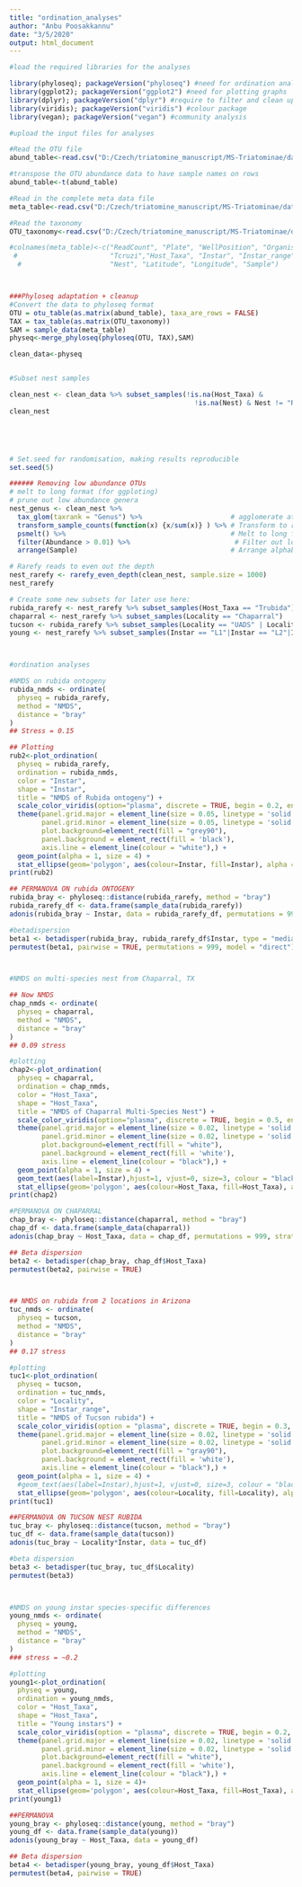 ```yaml
---
title: "ordination_analyses"
author: "Anbu Poosakkannu"
date: "3/5/2020"
output: html_document
---
```


```r

#load the required libraries for the analyses

library(phyloseq); packageVersion("phyloseq") #need for ordination analyses
library(ggplot2); packageVersion("ggplot2") #need for plotting graphs
library(dplyr); packageVersion("dplyr") #require to filter and clean up the data
library(viridis); packageVersion("viridis") #colour package
library(vegan); packageVersion("vegan") #community analysis
```



```r
#upload the input files for analyses

#Read the OTU file
abund_table<-read.csv("D:/Czech/triatomine_manuscript/MS-Triatominae/data/Originaldata_negative/otu_norarefaction_decontam_negative_abund.csv",row.names=1,check.names=FALSE)#change path for your computer

#transpose the OTU abundance data to have sample names on rows
abund_table<-t(abund_table)

#Read in the complete meta data file
meta_table<-read.csv("D:/Czech/triatomine_manuscript/MS-Triatominae/data/Originaldata_negative/fullmeta_negative_28022020.csv",row.names=1,check.names=FALSE)#change path for your computer

#Read the taxonomy
OTU_taxonomy<-read.csv("D:/Czech/triatomine_manuscript/MS-Triatominae/data/Originaldata_negative/otu_norarefaction_decontam_negative_taxa.csv",row.names=1,check.names=FALSE)#change path for your computer

#colnames(meta_table)<-c("ReadCount", "Plate", "WellPosition", "Organism", "State",
 #                       "Tcruzi","Host_Taxa", "Instar", "Instar_range", "Sex", "Locality",
  #                      "Nest", "Latitude", "Longitude", "Sample")




```




```r
###Phyloseq adaptation + cleanup
#Convert the data to phyloseq format
OTU = otu_table(as.matrix(abund_table), taxa_are_rows = FALSE)
TAX = tax_table(as.matrix(OTU_taxonomy))
SAM = sample_data(meta_table)
physeq<-merge_phyloseq(phyloseq(OTU, TAX),SAM)

clean_data<-physeq



```


```r
#Subset nest samples

clean_nest <- clean_data %>% subset_samples(!is.na(Host_Taxa) & 
                                              !is.na(Nest) & Nest != "RLShouse" & Nest != "LVhouse") %>% prune_taxa(taxa_sums(.) > 0, .)
clean_nest






```



```r

# Set.seed for randomisation, making results reproducible
set.seed(5)

###### Removing low abundance OTUs
# melt to long format (for ggploting) 
# prune out low abundance genera
nest_genus <- clean_nest %>%
  tax_glom(taxrank = "Genus") %>%                      # agglomerate at genus level
  transform_sample_counts(function(x) {x/sum(x)} ) %>% # Transform to rel. abundance
  psmelt() %>%                                         # Melt to long format
  filter(Abundance > 0.01) %>%                          # Filter out low abundance taxa
  arrange(Sample)                                      # Arrange alphabetically by sample

# Rarefy reads to even out the depth
nest_rarefy <- rarefy_even_depth(clean_nest, sample.size = 1000)
nest_rarefy

# Create some new subsets for later use here:
rubida_rarefy <- nest_rarefy %>% subset_samples(Host_Taxa == "Trubida")
chaparral <- nest_rarefy %>% subset_samples(Locality == "Chaparral")
tucson <- rubida_rarefy %>% subset_samples(Locality == "UADS" | Locality == "LCNCA")
young <- nest_rarefy %>% subset_samples(Instar == "L1"|Instar == "L2"|Instar == "L3")




```


```r

#ordination analyses

#NMDS on rubida ontogeny
rubida_nmds <- ordinate(
  physeq = rubida_rarefy, 
  method = "NMDS", 
  distance = "bray"
)
## Stress = 0.15

## Plotting
rub2<-plot_ordination(
  physeq = rubida_rarefy,
  ordination = rubida_nmds,
  color = "Instar",
  shape = "Instar",
  title = "NMDS of Rubida ontogeny") + 
  scale_color_viridis(option="plasma", discrete = TRUE, begin = 0.2, end = 0.9, direction = -1) +
  theme(panel.grid.major = element_line(size = 0.05, linetype = 'solid', colour = "white"),
        panel.grid.minor = element_line(size = 0.05, linetype = 'solid', colour = "white"),
        plot.background=element_rect(fill = "grey90"),
        panel.background = element_rect(fill = 'black'),
        axis.line = element_line(colour = "white"),) +
  geom_point(alpha = 1, size = 4) +
  stat_ellipse(geom='polygon', aes(colour=Instar, fill=Instar), alpha = 0.1)
print(rub2)

## PERMANOVA ON rubida ONTOGENY
rubida_bray <- phyloseq::distance(rubida_rarefy, method = "bray")
rubida_rarefy_df <- data.frame(sample_data(rubida_rarefy))
adonis(rubida_bray ~ Instar, data = rubida_rarefy_df, permutations = 999, strata = rubida_rarefy_df$Locality)

#betadispersion
beta1 <- betadisper(rubida_bray, rubida_rarefy_df$Instar, type = "median", bias.adjust = TRUE)
permutest(beta1, pairwise = TRUE, permutations = 999, model = "direct")



#NMDS on multi-species nest from Chaparral, TX

## Now NMDS
chap_nmds <- ordinate(
  physeq = chaparral, 
  method = "NMDS", 
  distance = "bray"
)
## 0.09 stress

#plotting
chap2<-plot_ordination(
  physeq = chaparral,
  ordination = chap_nmds,
  color = "Host_Taxa",
  shape = "Host_Taxa",
  title = "NMDS of Chaparral Multi-Species Nest") + 
  scale_color_viridis(option="plasma", discrete = TRUE, begin = 0.5, end = 0.8, direction = 1) +
  theme(panel.grid.major = element_line(size = 0.02, linetype = 'solid', colour = "black"),
        panel.grid.minor = element_line(size = 0.02, linetype = 'solid', colour = "black"),
        plot.background=element_rect(fill = "white"),
        panel.background = element_rect(fill = 'white'),
        axis.line = element_line(colour = "black"),) +
  geom_point(alpha = 1, size = 4) +
  geom_text(aes(label=Instar),hjust=1, vjust=0, size=3, colour = "black")+ 
  stat_ellipse(geom='polygon', aes(colour=Host_Taxa, fill=Host_Taxa), alpha = 0.1, level = 0.95)
print(chap2)

#PERMANOVA ON CHAPARRAL
chap_bray <- phyloseq::distance(chaparral, method = "bray")
chap_df <- data.frame(sample_data(chaparral))
adonis(chap_bray ~ Host_Taxa, data = chap_df, permutations = 999, strata = chap_df$Instar) #27% of the variation is species level

## Beta dispersion
beta2 <- betadisper(chap_bray, chap_df$Host_Taxa)
permutest(beta2, pairwise = TRUE)



## NMDS on rubida from 2 locations in Arizona
tuc_nmds <- ordinate(
  physeq = tucson, 
  method = "NMDS", 
  distance = "bray"
)
## 0.17 stress

#plotting
tuc1<-plot_ordination(
  physeq = tucson,
  ordination = tuc_nmds,
  color = "Locality",
  shape = "Instar_range",
  title = "NMDS of Tucson rubida") + 
  scale_color_viridis(option = "plasma", discrete = TRUE, begin = 0.3, end = 0.8)+
  theme(panel.grid.major = element_line(size = 0.02, linetype = 'solid', colour = "black"),
        panel.grid.minor = element_line(size = 0.02, linetype = 'solid', colour = "black"),
        plot.background=element_rect(fill = "gray90"),
        panel.background = element_rect(fill = 'white'),
        axis.line = element_line(colour = "black"),) +
  geom_point(alpha = 1, size = 4) +
  #geom_text(aes(label=Instar),hjust=1, vjust=0, size=3, colour = "black")+ 
  stat_ellipse(geom='polygon', aes(colour=Locality, fill=Locality), alpha = 0.1, level = 0.95)
print(tuc1)

##PERMANOVA ON TUCSON NEST RUBIDA
tuc_bray <- phyloseq::distance(tucson, method = "bray")
tuc_df <- data.frame(sample_data(tucson))
adonis(tuc_bray ~ Locality*Instar, data = tuc_df)

#beta dispersion
beta3 <- betadisper(tuc_bray, tuc_df$Locality)
permutest(beta3)



#NMDS on young instar species-specific differences
young_nmds <- ordinate(
  physeq = young, 
  method = "NMDS", 
  distance = "bray"
)
### stress = ~0.2

#plotting
young1<-plot_ordination(
  physeq = young,
  ordination = young_nmds,
  color = "Host_Taxa",
  shape = "Host_Taxa",
  title = "Young instars") + 
  scale_color_viridis(option = "plasma", discrete = TRUE, begin = 0.2, end = 0.9)+
  theme(panel.grid.major = element_line(size = 0.02, linetype = 'solid', colour = "black"),
        panel.grid.minor = element_line(size = 0.02, linetype = 'solid', colour = "black"),
        plot.background=element_rect(fill = "white"),
        panel.background = element_rect(fill = 'white'),
        axis.line = element_line(colour = "black"),) +
  geom_point(alpha = 1, size = 4)+
  stat_ellipse(geom='polygon', aes(colour=Host_Taxa, fill=Host_Taxa), alpha = 0.1, level = 0.95)
print(young1)

##PERMANOVA
young_bray <- phyloseq::distance(young, method = "bray")
young_df <- data.frame(sample_data(young))
adonis(young_bray ~ Host_Taxa, data = young_df) 

## Beta dispersion
beta4 <- betadisper(young_bray, young_df$Host_Taxa)
permutest(beta4, pairwise = TRUE)







```

